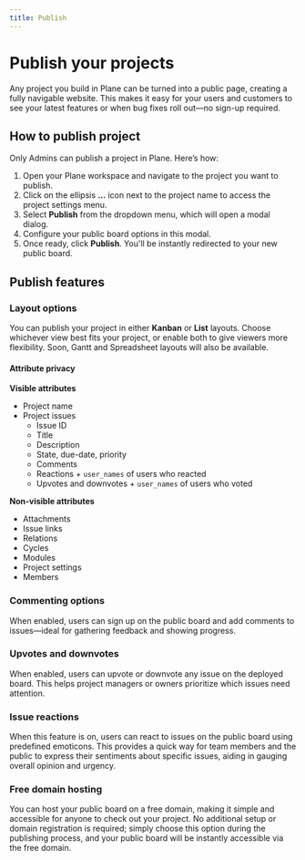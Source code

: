 ```yaml
---
title: Publish
---
```


# Publish your projects

Any project you build in Plane can be turned into a public page, creating a fully navigable website. This makes it easy for your users and customers to see your latest features or when bug fixes roll out—no sign-up required.

## How to publish project

Only Admins can publish a project in Plane. Here’s how:

1. Open your Plane workspace and navigate to the project you want to publish.
2. Click on the ellipsis **...** icon next to the project name to access the project settings menu.
3. Select **Publish** from the dropdown menu, which will open a modal dialog.
4. Configure your public board options in this modal.
5. Once ready, click **Publish**. You'll be instantly redirected to your new public board.

## Publish features

### Layout options

You can publish your project in either **Kanban** or **List** layouts. Choose whichever view best fits your project, or enable both to give viewers more flexibility. Soon, Gantt and Spreadsheet layouts will also be available. 

#### Attribute privacy

**Visible attributes**  

* Project name
* Project issues
    * Issue ID
    * Title
    * Description
    * State, due-date, priority
    * Comments
    * Reactions + `user_names` of users who reacted
    * Upvotes and downvotes + `user_names` of users who voted

**Non-visible attributes**  

* Attachments
* Issue links
* Relations
* Cycles
* Modules
* Project settings
* Members

### Commenting options

When enabled, users can sign up on the public board and add comments to issues—ideal for gathering feedback and showing progress.

### Upvotes and downvotes

When enabled, users can upvote or downvote any issue on the deployed board. This helps project managers or owners prioritize which issues need attention.

### Issue reactions

When this feature is on, users can react to issues on the public board using predefined emoticons. This provides a quick way for team members and the public to express their sentiments about specific issues, aiding in gauging overall opinion and urgency.

### Free domain hosting
You can host your public board on a free domain, making it simple and accessible for anyone to check out your project. No additional setup or domain registration is required; simply choose this option during the publishing process, and your public board will be instantly accessible via the free domain.
